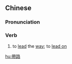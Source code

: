 ==Chinese==
{{zh-forms|s=带路}}

===Pronunciation===
{{zh-pron
|m=dàilù
|c=daai3 lou6
|h=pfs=tai-lu
|mn=tài-lō͘
|cat=v
}}

===Verb===
{{zh-verb}}

# to [[lead]] the [[way]]; to [[lead on]]

[[hu:帶路]]